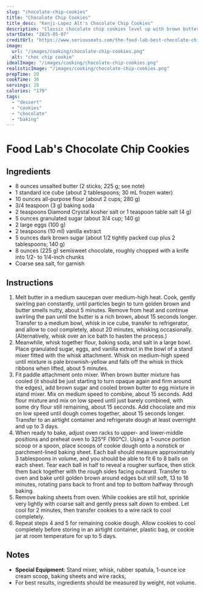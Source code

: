 ```yaml
---
slug: "chocolate-chip-cookies"
title: "Chocolate Chip Cookies"
title_desc: "Kenji-Lopez Alt's Chocolate Chip Cookies"
description: "Classic chocolate chip cookies level up with brown butter and chopped chocolate."
startDate: "2025-05-07"
creditUrl: "https://www.seriouseats.com/the-food-lab-best-chocolate-chip-cookie-recipe"
image:
  url: "/images/cooking/chocolate-chip-cookies.png"
  alt: "choc chip cookie"
idealImage: "/images/cooking/chocolate-chip-cookies.png"
realisticImage: "/images/cooking/chocolate-chip-cookies.png"
prepTime: 20
cookTime: 30
servings: 28
calories: "179"
tags:
  - "dessert"
  - "cookies"
  - "chocolate"
  - "baking"
---
```


# Food Lab's Chocolate Chip Cookies

## Ingredients
- 8 ounces unsalted butter (2 sticks; 225 g; see note)
- 1 standard ice cube (about 2 tablespoons; 30 mL frozen water)
- 10 ounces all-purpose flour (about 2 cups; 280 g)
- 3/4 teaspoon (3 g) baking soda
- 2 teaspoons Diamond Crystal kosher salt or 1 teaspoon table salt (4 g)
- 5 ounces granulated sugar (about 3/4 cup; 140 g)
- 2 large eggs (100 g)
- 2 teaspoons (10 ml) vanilla extract
- 5 ounces dark brown sugar (about 1/2 tightly packed cup plus 2 tablespoons; 140 g)
- 8 ounces (225 g) semisweet chocolate, roughly chopped with a knife into 1/2- to 1/4-inch chunks
- Coarse sea salt, for garnish

## Instructions
1. Melt butter in a medium saucepan over medium-high heat. Cook, gently swirling pan constantly, until particles begin to turn golden brown and butter smells nutty, about 5 minutes. Remove from heat and continue swirling the pan until the butter is a rich brown, about 15 seconds longer. Transfer to a medium bowl, whisk in ice cube, transfer to refrigerator, and allow to cool completely, about 20 minutes, whisking occasionally. (Alternatively, whisk over an ice bath to hasten the process.)
2. Meanwhile, whisk together flour, baking soda, and salt in a large bowl. Place granulated sugar, eggs, and vanilla extract in the bowl of a stand mixer fitted with the whisk attachment. Whisk on medium-high speed until mixture is pale brownish-yellow and falls off the whisk in thick ribbons when lifted, about 5 minutes.
3. Fit paddle attachment onto mixer. When brown butter mixture has cooled (it should be just starting to turn opaque again and firm around the edges), add brown sugar and cooled brown butter to egg mixture in stand mixer. Mix on medium speed to combine, about 15 seconds. Add flour mixture and mix on low speed until just barely combined, with some dry flour still remaining, about 15 seconds. Add chocolate and mix on low speed until dough comes together, about 15 seconds longer. Transfer to an airtight container and refrigerate dough at least overnight and up to 3 days.
4. When ready to bake, adjust oven racks to upper- and lower-middle positions and preheat oven to 325°F (160°C). Using a 1-ounce portion scoop or a spoon, place scoops of cookie dough onto a nonstick or parchment-lined baking sheet. Each ball should measure approximately 3 tablespoons in volume, and you should be able to fit 6 to 8 balls on each sheet. Tear each ball in half to reveal a rougher surface, then stick them back together with the rough sides facing outward. Transfer to oven and bake until golden brown around edges but still soft, 13 to 16 minutes, rotating pans back to front and top to bottom halfway through baking.
5. Remove baking sheets from oven. While cookies are still hot, sprinkle very lightly with coarse salt and gently press salt down to embed. Let cool for 2 minutes, then transfer cookies to a wire rack to cool completely.
6. Repeat steps 4 and 5 for remaining cookie dough. Allow cookies to cool completely before storing in an airtight container, plastic bag, or cookie jar at room temperature for up to 5 days.

## Notes
- **Special Equipment**: Stand mixer, whisk, rubber spatula, 1-ounce ice cream scoop, baking sheets and wire racks,
- For best results, ingredients should be measured by weight, not volume.